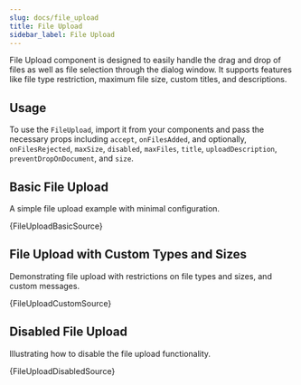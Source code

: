 ```yaml
---
slug: docs/file_upload
title: File Upload
sidebar_label: File Upload
---
```


File Upload component is designed to easily handle the drag and drop of files as well as file selection through the dialog window. It supports features like file type restriction, maximum file size, custom titles, and descriptions.

## Usage

To use the `FileUpload`, import it from your components and pass the necessary props including `accept`, `onFilesAdded`, and optionally, `onFilesRejected`, `maxSize`, `disabled`, `maxFiles`, `title`, `uploadDescription`, `preventDropOnDocument`, and `size`.


## Basic File Upload

A simple file upload example with minimal configuration.


<CodeSample>
    <FileUploadBasicDemo/>
</CodeSample>

<CodeBlock language="tsx">{FileUploadBasicSource}</CodeBlock>

## File Upload with Custom Types and Sizes

Demonstrating file upload with restrictions on file types and sizes, and custom messages.


<CodeSample>
    <FileUploadCustomDemo/>
</CodeSample>

<CodeBlock language="tsx">{FileUploadCustomSource}</CodeBlock>

## Disabled File Upload

Illustrating how to disable the file upload functionality.


<CodeSample>
    <FileUploadDisabledDemo/>
</CodeSample>

<CodeBlock language="tsx">{FileUploadDisabledSource}</CodeBlock>
